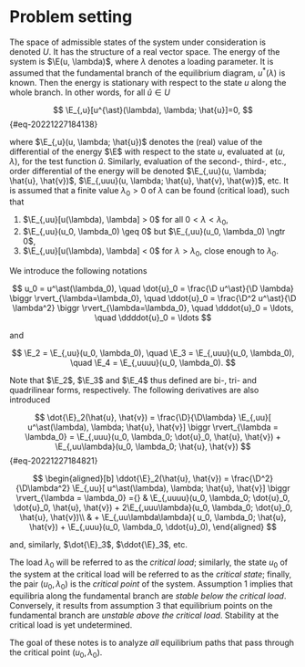 # Problem setting

$$
\newcommand{\D}{\mathrm{d}}
\newcommand{\E}{\mathcal{E}}
$$

The space of admissible states of the system under consideration is denoted $U$. It has the structure of a real
vector space. The energy of the system is $\E(u, \lambda)$, where $\lambda$ denotes a loading parameter. It
is assumed that the fundamental branch of the equilibrium diagram, $u^\ast(\lambda)$ is known. Then the energy is
stationary with respect to the state $u$ along the whole branch. In other words, for all $\hat{u} \in U$

$$
\E_{,u}[u^{\ast}(\lambda), \lambda; \hat{u}]=0,
$${#eq-20221227184138}

where $\E_{,u}(u, \lambda; \hat{u})$ denotes the (real) value of the differential of the energy $\E$ with
respect to the state $u$, evaluated at $(u, \lambda)$, for the test function $\hat{u}$. Similarly,
evaluation of the second-, third-, etc., order differential of the energy will be denoted $\E_{,uu}(u, \lambda; \hat{u}, \hat{v})$,
$\E_{,uuu}(u, \lambda; \hat{u}, \hat{v}, \hat{w})$, etc. It is assumed that a finite value
$\lambda_0 > 0$ of $\lambda$ can be found (critical load), such that

1. $\E_{,uu}[u(\lambda), \lambda] > 0$ for all $0 < \lambda < \lambda_0$,
2. $\E_{,uu}(u_0, \lambda_0) \geq 0$ but $\E_{,uu}(u_0, \lambda_0) \ngtr 0$,
3. $\E_{,uu}[u(\lambda), \lambda] < 0$ for $\lambda > \lambda_0$, close enough to $\lambda_0$.

We introduce the following notations

$$
u_0 = u^\ast(\lambda_0), \quad \dot{u}_0 = \frac{\D u^\ast}{\D \lambda} \biggr \rvert_{\lambda=\lambda_0}, \quad \ddot{u}_0 = \frac{\D^2 u^\ast}{\D \lambda^2} \biggr \rvert_{\lambda=\lambda_0}, \quad \dddot{u}_0 = \ldots, \quad \ddddot{u}_0 = \ldots
$$

and

$$
\E_2 = \E_{,uu}(u_0, \lambda_0), \quad \E_3 = \E_{,uuu}(u_0, \lambda_0), \quad \E_4 = \E_{,uuuu}(u_0, \lambda_0).
$$

Note that $\E_2$, $\E_3$ and $\E_4$ thus defined are bi-, tri- and quadrilinear forms, respectively. The following
derivatives are also introduced

$$
\dot{\E}_2(\hat{u}, \hat{v}) = \frac{\D}{\D\lambda} \E_{,uu}[ u^\ast(\lambda), \lambda; \hat{u}, \hat{v}] \biggr \rvert_{\lambda = \lambda_0}
= \E_{,uuu}(u_0, \lambda_0; \dot{u}_0, \hat{u}, \hat{v}) + \E_{,uu\lambda}(u_0, \lambda_0; \hat{u}, \hat{v})
$${#eq-20221227184821}

$$
  \begin{aligned}[b]
    \ddot{\E}_2(\hat{u}, \hat{v}) = \frac{\D^2}{\D\lambda^2} \E_{,uu}[ u^\ast(\lambda), \lambda; \hat{u}, \hat{v}] \biggr \rvert_{\lambda = \lambda_0}
	={} & \E_{,uuuu}(u_0, \lambda_0; \dot{u}_0, \dot{u}_0, \hat{u}, \hat{v}) + 2\E_{,uuu\lambda}(u_0, \lambda_0; \dot{u}_0, \hat{u}, \hat{v})\\
    & + \E_{,uu\lambda\lambda}( u_0, \lambda_0; \hat{u}, \hat{v}) + \E_{,uuu}(u_0, \lambda_0, \ddot{u}_0),
  \end{aligned}
$$

and, similarly, $\dot{\E}_3$, $\ddot{\E}_3$, etc.

The load $\lambda_0$ will be referred to as the *critical load*; similarly, the state $u_0$ of the system
at the critical load will be referred to as the *critical state*; finally, the pair $(u_0, \lambda_0)$ is the
*critical point* of the system. Assumption 1 implies that equilibria along the fundamental branch are *stable below the
critical load*. Conversely, it results from assumption 3 that equilibrium points on the fundamental branch are *unstable
above the critical load*. Stability at the critical load is yet undetermined.

The goal of these notes is to analyze *all* equilibrium paths that pass through the critical point $(u_0, \lambda_0)$.
